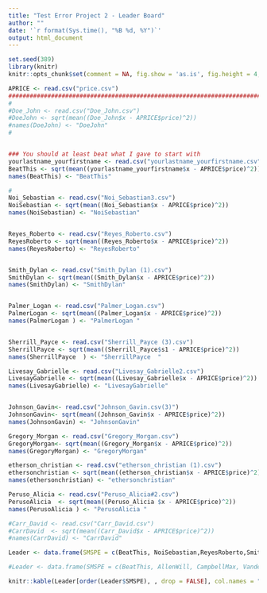 ```yaml
---
title: "Test Error Project 2 - Leader Board"
author: ""
date: '`r format(Sys.time(), "%B %d, %Y")`'
output: html_document
---
```


```r
set.seed(389)
library(knitr)
knitr::opts_chunk$set(comment = NA, fig.show = 'as.is', fig.height = 4, fig.width = 4, prompt = TRUE, highlight = TRUE, tidy = FALSE, warning = FALSE, message = FALSE, tidy.opts=list(blank = TRUE, width.cutoff= 75, cache = TRUE))
```


```r
APRICE <- read.csv("price.csv")
#########################################################################
#
#Doe_John <- read.csv("Doe_John.csv")
#DoeJohn <- sqrt(mean((Doe_John$x - APRICE$price)^2))
#names(DoeJohn) <- "DoeJohn"
#


### You should at least beat what I gave to start with
yourlastname_yourfirstname <- read.csv("yourlastname_yourfirstname.csv")
BeatThis <- sqrt(mean((yourlastname_yourfirstname$x - APRICE$price)^2))
names(BeatThis) <- "BeatThis"

#
Noi_Sebastian <- read.csv("Noi_Sebastian3.csv")
NoiSebastian <- sqrt(mean((Noi_Sebastian$x - APRICE$price)^2))
names(NoiSebastian) <- "NoiSebastian"


Reyes_Roberto <- read.csv("Reyes_Roberto.csv")
ReyesRoberto <- sqrt(mean((Reyes_Roberto$x - APRICE$price)^2))
names(ReyesRoberto) <- "ReyesRoberto"


Smith_Dylan <- read.csv("Smith_Dylan (1).csv")
SmithDylan <- sqrt(mean((Smith_Dylan$x - APRICE$price)^2))
names(SmithDylan) <- "SmithDylan"


Palmer_Logan <- read.csv("Palmer_Logan.csv")
PalmerLogan <- sqrt(mean((Palmer_Logan$x - APRICE$price)^2))
names(PalmerLogan ) <- "PalmerLogan "


Sherrill_Payce <- read.csv("Sherrill_Payce (3).csv")
SherrillPayce <- sqrt(mean((Sherrill_Payce$s1 - APRICE$price)^2))
names(SherrillPayce  ) <- "SherrillPayce  "

Livesay_Gabrielle <- read.csv("Livesay_Gabrielle2.csv")
LivesayGabrielle <- sqrt(mean((Livesay_Gabrielle$x - APRICE$price)^2))
names(LivesayGabrielle) <- "LivesayGabrielle"


Johnson_Gavin<- read.csv("Johnson_Gavin.csv(3)")
JohnsonGavin<- sqrt(mean((Johnson_Gavin$x - APRICE$price)^2))
names(JohnsonGavin) <- "JohnsonGavin"

Gregory_Morgan <- read.csv("Gregory_Morgan.csv")
GregoryMorgan<- sqrt(mean((Gregory_Morgan$x - APRICE$price)^2))
names(GregoryMorgan) <- "GregoryMorgan"

etherson_christian <- read.csv("etherson_christian (1).csv")
ethersonchristian <- sqrt(mean((etherson_christian$x - APRICE$price)^2))
names(ethersonchristian) <- "ethersonchristian"

Peruso_Alicia <- read.csv("Peruso_Alicia#2.csv")
PerusoAlicia  <- sqrt(mean((Peruso_Alicia $x - APRICE$price)^2))
names(PerusoAlicia ) <- "PerusoAlicia "

#Carr_David <- read.csv("Carr_David.csv")
#CarrDavid  <- sqrt(mean((Carr_David$x - APRICE$price)^2))
#names(CarrDavid) <- "CarrDavid"

```


```r
Leader <- data.frame(SMSPE = c(BeatThis, NoiSebastian,ReyesRoberto,SmithDylan,PalmerLogan,SherrillPayce, LivesayGabrielle,JohnsonGavin,GregoryMorgan,ethersonchristian,PerusoAlicia ))

```

```r
#Leader <- data.frame(SMSPE = c(BeatThis, AllenWill, CampbellMax, VandenbergAndrew, DubeWill))
```

```r
knitr::kable(Leader[order(Leader$SMSPE), , drop = FALSE], col.names = "$\\sqrt{MSPE}$", align = "l")
```